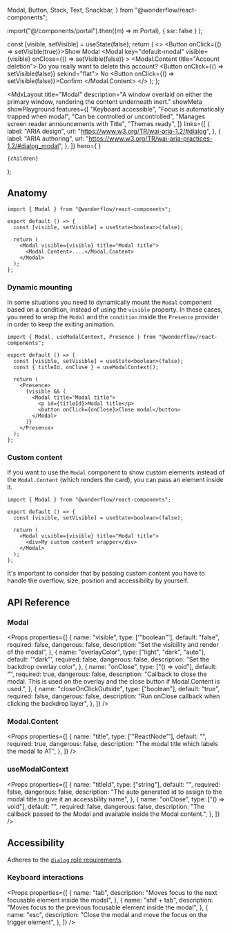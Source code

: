   Modal,
  Button,
  Stack,
  Text,
  Snackbar,
} from "@wonderflow/react-components";

  import("@/components/portal").then((m) => m.Portal),
  { ssr: false }
);

  const [visible, setVisible] = useState(false);
  return (
    <>
      <Button onClick={() => setVisible(true)}>Show Modal</Button>
      <DynPortal>
        <Modal
          key="default-modal"
          visible={visible}
          onClose={() => setVisible(false)}
        >
          <Modal.Content title="Account deletion">
            <Stack
              fill={false}
              horizontalAlign="center"
              rowGap={32}
              horizontalPadding={24}
              verticalPadding={24}
            >
              <Text>Do you really want to delete this account?</Text>
              <Stack direction="row" columnGap={8}>
                <Button onClick={() => setVisible(false)} sekind="flat">
                  No
                </Button>
                <Button onClick={() => setVisible(false)}>Confirm</Button>
              </Stack>
            </Stack>
          </Modal.Content>
        </Modal>
      </DynPortal>
    </>
  );
};

  <MdxLayout
    title="Modal"
    description="A window overlaid on either the primary window, rendering the content underneath inert."
    showMeta
    showPlayground
    features={[
      "Keyboard accessible",
      "Focus is automatically trapped when modal",
      "Can be controlled or uncontrolled",
      "Manages screen reader announcements with Title",
      "Themes ready",
    ]}
    links={[
      {
        label: "ARIA design",
        url: "https://www.w3.org/TR/wai-aria-1.2/#dialog",
      },
      {
        label: "ARIA authoring",
        url: "https://www.w3.org/TR/wai-aria-practices-1.2/#dialog_modal",
      },
    ]}
    hero={
      <LiveArea>
        <ModalDemo />
      </LiveArea>
    }
  >
    {children}
  </MdxLayout>
);

## Anatomy

```tsx highlight=1,4,7-9
import { Modal } from "@wonderflow/react-components";

export default () => {
  const [visible, setVisible] = useState<boolean>(false);

  return (
    <Modal visible={visible} title="Modal title">
      <Modal.Content>....</Modal.Content>
    </Modal>
  );
};
```

### Dynamic mounting

In some situations you need to dynamically mount the `Modal` component based on a condition, instead of using the `visible` property. In these cases, you need to wrap the `Modal` and the `condition` inside the `Presence` provider in order to keep the exiting animation.

```tsx highlight=1,4,5,8-15
import { Modal, useModalContext, Presence } from "@wonderflow/react-components";

export default () => {
  const [visible, setVisible] = useState<boolean>(false);
  const { titleId, onClose } = useModalContext();

  return (
    <Presence>
      {visible && (
        <Modal title="Modal title">
          <p id={titleId}>Modal title</p>
          <button onClick={onClose}>Close modal</button>
        </Modal>
      )}
    </Presence>
  );
};
```

### Custom content

If you want to use the `Modal` component to show custom elements instead of the `Modal.Content` (which renders the card), you can pass an element inside it.

```tsx highlight=1,4,7-9
import { Modal } from "@wonderflow/react-components";

export default () => {
  const [visible, setVisible] = useState<boolean>(false);

  return (
    <Modal visible={visible} title="Modal title">
      <div>My custom content wrapper</div>
    </Modal>
  );
};
```

<Snackbar kind="warning">
  It's important to consider that by passing custom content you have to handle
  the overflow, size, position and accessibility by yourself.
</Snackbar>

## API Reference

### Modal

<Props
  properties={[
    {
      name: "visible",
      type: ['"boolean"'],
      default: "false",
      required: false,
      dangerous: false,
      description: "Set the visibility and render of the modal",
    },
    {
      name: "overlayColor",
      type: ["light", "dark", "auto"],
      default: '"dark"',
      required: false,
      dangerous: false,
      description: "Set the backdrop overlay color",
    },
    {
      name: "onClose",
      type: ["() => void"],
      default: "",
      required: true,
      dangerous: false,
      description:
        "Callback to close the modal. This is used on the overlay and the close button if Modal.Content is used.",
    },
    {
      name: "closeOnClickOutside",
      type: ["boolean"],
      default: "true",
      required: false,
      dangerous: false,
      description: "Run onClose callback when clicking the backdrop layer",
    },
  ]}
/>

### Modal.Content

<Props
  properties={[
    {
      name: "title",
      type: ['"ReactNode"'],
      default: "",
      required: true,
      dangerous: false,
      description: "The modal title which labels the modal to AT",
    },
  ]}
/>

### useModalContext

<Props
  properties={[
    {
      name: "titleId",
      type: ["string"],
      default: "",
      required: false,
      dangerous: false,
      description:
        "The auto generated id to assign to the modal title to give it an accessbility name",
    },
    {
      name: "onClose",
      type: ["() => void"],
      default: "",
      required: false,
      dangerous: false,
      description:
        "The callback passed to the Modal and available inside the Modal content.",
    },
  ]}
/>

## Accessibility

Adheres to the [`dialog` role requirements](https://www.w3.org/TR/wai-aria-1.2/#dialog).

### Keyboard interactions

<Props
  properties={[
    {
      name: "tab",
      description: "Moves focus to the next focusable element inside the modal",
    },
    {
      name: "shif + tab",
      description:
        "Moves focus to the previous focusable element inside the modal",
    },
    {
      name: "esc",
      description: "Close the modal and move the focus on the trigger element",
    },
  ]}
/>
